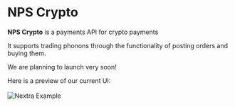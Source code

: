 # NPS Crypto

**NPS Crypto** is a payments API for crypto payments

It supports trading phonons through the functionality of posting orders and buying them.

We are planning to launch very soon!

Here is a preview of our current UI:
<br /> <br />
![Nextra Example](../public/quswap-exchange-beta-list.png)

